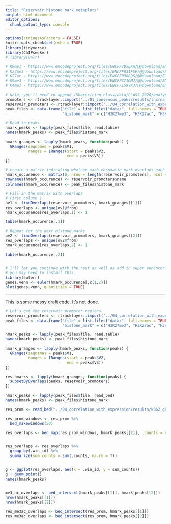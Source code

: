 ```yaml
---
title: "Reservoir histone mark metaplots"
output: html_document
editor_options: 
  chunk_output_type: console
---
```


```r
options(stringsAsFactors = FALSE)
knitr::opts_chunk$set(echo = TRUE)
library(tidyverse)
library(ChIPseeker)
# library(valr)
```


```r
# K9me1 - https://www.encodeproject.org/files/ENCFF285EKW/@@download/ENCFF285EKW.bed.gz
# K27me3 - https://www.encodeproject.org/files/ENCFF031FSF/@@download/ENCFF031FSF.bed.gz
# K27ac - https://www.encodeproject.org/files/ENCFF038DDS/@@download/ENCFF038DDS.bed.gz
# K9me3 - https://www.encodeproject.org/files/ENCFF371GMJ/@@download/ENCFF371GMJ.bed.gz
# K4me1 - https://www.encodeproject.org/files/ENCFF159VKJ/@@download/ENCFF159VKJ.bed.gz
```


```r
# Note, you'll need to append /Shares/rinn_class/data/CLASS_2020/analysis" to the files paths to get the files.
promoters <- rtracklayer::import("../01_consensus_peaks/results/lncrna_mrna_promoters.gtf")
reservoir_promoters <- rtracklayer::import("../04_correlation_with_expression/results/k562_ghost_promoters.bed")
peak_files <- data.frame("file" = list.files("data/", full.names = TRUE, pattern = ".bed"),
                         "histone_mark" = c("H3K27me3", "H3K27ac", "H3K4me1", "H3K9me1", "H3K9me3"))

# Read in peaks 
hmark_peaks <- lapply(peak_files$file, read.table)
names(hmark_peaks) <- peak_files$histone_mark

hmark_granges <- lapply(hmark_peaks, function(peaks) {
  GRanges(seqnames = peaks$V1,
          ranges = IRanges(start = peaks$V2,
                           end = peaks$V3))
})
```

```r
# create a matrix indicating whether each chromatin mark overlaps each promoter
hmark_occurence <- matrix(0, nrow = length(reservoir_promoters), ncol = nrow(peak_files))
rownames(hmark_occurence) <- reservoir_promoters$name
colnames(hmark_occurence) <- peak_files$histone_mark

# Fill in the matrix with overlaps
# First column 1
ov1 <- findOverlaps(reservoir_promoters, hmark_granges[[1]])
res_overlaps <- unique(ov1@from)
hmark_occurence[res_overlaps,1] <- 1

table(hmark_occurence[,1])

# Repeat for the next histone marks
ov2 <- findOverlaps(reservoir_promoters, hmark_granges[[2]])
res_overlaps <- unique(ov2@from)
hmark_occurence[res_overlaps,2] <- 1

table(hmark_occurence[,2])


# I'll let you continue with the rest as well as add in super enhancer.
# you may need to install this.
library(eulerr)
genes.venn <- euler(hmark_occurence[,c(1,2)])
plot(genes.venn, quantities = TRUE)


```


---------------
This is some messy draft code. It's not done.

```r
# Let's get the reservoir promoter regions
reservoir_promoters <- rtracklayer::import("../04_correlation_with_expression/results/k562_ghost_promoters.bed")
peak_files <- data.frame("file" = list.files("data/", full.names = TRUE, pattern = ".bed"),
                         "histone_mark" = c("H3K27me3", "H3K27ac", "H3K4me1", "H3K9me1", "H3K9me3"))

hmark_peaks <- lapply(peak_files$file, read.table)
names(hmark_peaks) <- peak_files$histone_mark

hmark_granges <- lapply(hmark_peaks, function(peaks) {
  GRanges(seqnames = peaks$V1,
          ranges = IRanges(start = peaks$V2,
                           end = peaks$V3))
})

res_hmarks <- lapply(hmark_granges, function(peaks) {
  subsetByOverlaps(peaks, reservoir_promoters)
})

hmark_peaks <- lapply(peak_files$file, read_bed)
names(hmark_peaks) <- peak_files$histone_mark

res_prom <- read_bed("../04_correlation_with_expression/results/k562_ghost_promoters.bed")

res_prom_windows <- res_prom %>%
  bed_makewindows(50) 

res_overlaps <- bed_map(res_prom_windows, hmark_peaks[[2]], .counts = dplyr::n())


res_overlaps <- res_overlaps %>%
  group_by(.win_id) %>%
  summarize(sum_counts = sum(.counts, na.rm = T))


g <- ggplot(res_overlaps, aes(x = .win_id, y = sum_counts))
g + geom_point()
names(hmark_peaks)


me3_ac_overlaps <- bed_intersect(hmark_peaks[[1]], hmark_peaks[[2]])
nrow(hmark_peaks[[1]])
nrow(hmark_peaks[[2]])

res_me3ac_overlaps <- bed_intersect(res_prom, hmark_peaks[[1]])
res_me3ac_overlaps <- bed_intersect(res_prom, hmark_peaks[[2]])
```

